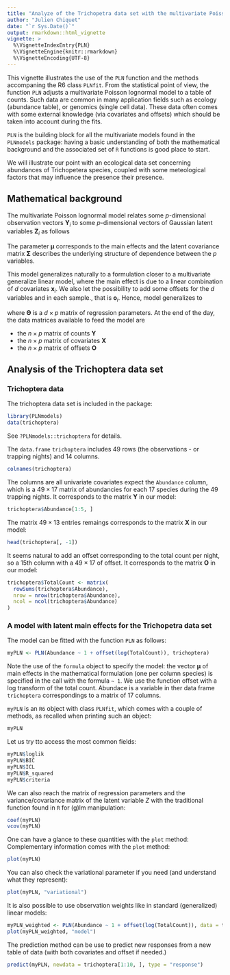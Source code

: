 ```yaml
---
title: "Analyze of the Trichopetra data set with the multivariate Poisson log-normal model"
author: "Julien Chiquet"
date: "`r Sys.Date()`"
output: rmarkdown::html_vignette
vignette: >
  %\VignetteIndexEntry{PLN}
  %\VignetteEngine{knitr::rmarkdown}
  %\VignetteEncoding{UTF-8}
---
```


This vignette illustrates the use of the `PLN` function and the methods accompaning the R6 class `PLNfit`. From the statistical point of view, the function `PLN` adjusts a multivariate Poisson lognormal model to a table of counts. Such data are common in many application fields such as ecology (abundance table), or genomics (single cell data). These data often comes with some external knowledge (via covariates and offsets) which should be taken into account during the fits. 

`PLN` is the building block for all the multivariate models found in the `PLNmodels` package: having a basic understanding of both  the mathematical background and the associated set of `R` functions is good place to start. 

We will illustrate our point with an ecological data set concerning abundances of Trichopetera species, coupled with some meteological factors that may influence the presence their presence. 

## Mathematical background

The multivariate Poisson lognormal model relates some $p$-dimensional observation vectors $\mathbf{Y}_i$ to some  $p$-dimensional vectors of Gaussian latent variables $\mathbf{Z}_i$ as follows
\begin{equation}
  \label{eq:pln-model}
  \begin{array}{rcl}
  \text{latent space } &   \mathbf{Z}_i \sim \mathcal{N}({\boldsymbol\mu},\boldsymbol\Sigma) \\
  \text{observation space } &  Y_{ij} | Z_{ij} \quad \text{indep.} &   \mathbf{Y}_i | \mathbf{Z}_i\sim\mathcal{P}\left(\exp\{\mathbf{Z}_i\}\right)
  \end{array}
\end{equation}

The parameter ${\boldsymbol\mu}$ corresponds to the main effects and the latent covariance matrix $\boldsymbol\Sigma$ describes the underlying structure of dependence between the $p$ variables. 

This model generalizes naturally to a formulation closer to a multivariate generalize linear model, where the main effect is due to a linear combination of $d$ covariates $\mathbf{x}_i$. We also let the possibility to add some offsets for the $d$ variables and in each sample., that is $\mathbf{o}_i$. Hence, model \eqref{eq:pln-model} generalizes to

\begin{equation}
  \label{eq:pln-model-glm}
  \mathbf{Y}_i | \mathbf{Z}_i \sim \mathcal{P}\left(\exp\{\mathbf{Z}_i\}\right), \qquad \mathbf{Z}_i \sim \mathcal{N}({\mathbf{o}_i + \mathbf{x}_i^\top\boldsymbol\Theta},\boldsymbol\Sigma) \\
\end{equation}
where $\boldsymbol\Theta$ is a $d\times p$ matrix of regression parameters. At the end of the day, the data matrices available to feed the model are 

  - the $n\times p$ matrix of counts $\mathbf{Y}$ 
  - the $n\times p$ matrix of covariates $\mathbf{X}$ 
  - the $n\times p$ matrix of offsets $\mathbf{O}$ 

## Analysis of the Trichoptera data set

### Trichoptera data 

The trichoptera data set is included in the package:

```r
library(PLNmodels)
data(trichoptera)
```

See `?PLNmodels::trichoptera` for details. 

The `data.frame` `trichoptera` includes 49 rows (the observations - or trapping nights) and 14 columns. 

```r
colnames(trichoptera)
```

The columns are all univariate covariates expect the `Abundance` column, which is a $49 \times 17$ matrix of abundancies for each 17 species during the 49 trapping nights. It corresponds to the matrix $\mathbf{Y}$ in our model: 

```r
trichoptera$Abundance[1:5, ]
```

The matrix $49 \times 13$ entries remaings corresponds to the matrix $\mathbf{X}$ in our model:

```r
head(trichoptera[, -1])
```

It seems natural to add an offset corresponding to the total count per night, so a 15th column with a $49 \times 17$ of offset. It corresponds to the matrix $\mathbf{O}$ in our model: 
```r
trichoptera$TotalCount <- matrix(
  rowSums(trichoptera$Abundance),
  nrow = nrow(trichoptera$Abundance),
  ncol = ncol(trichoptera$Abundance)
)
```

### A model with latent main effects for the Trichopetra data set

The model can be fitted with the function `PLN` as follows:

```r
myPLN <- PLN(Abundance ~ 1 + offset(log(TotalCount)), trichoptera)
```

Note the use of the `formula` object to specify the model: the vector $\boldsymbol\mu$ of main effects in the mathematical formulation (one per column species) is specified in the call with the formula `~ 1`. We use the function offset with a log transform of the total count. Abundace is a variable in ther data frame `trichoptera` correspondings to a matrix of 17 columns.

`myPLN` is an `R6` object with class `PLNfit`, which comes with a couple of methods, as recalled when printing such an object:

```r
myPLN
```

Let us try tto access the most common fields:

```r
myPLN$loglik
myPLN$BIC
myPLN$ICL
myPLN$R_squared
myPLN$criteria
```

We can also reach the matrix of regression parameters and the variance/covariance matrix of the latent variable $Z$ with the traditional function found in `R` for (g)lm manipulation:

```r
coef(myPLN)
vcov(myPLN)
```

One can have a glance to these quantities with the ` plot` method: 
Complementary information comes with the `plot` method:
```r
plot(myPLN)
```

You can also check the variational parameter if you need (and understand what they represent):

```r
plot(myPLN, "variational")
```

It is also possible to use observation weights like in standard (generalized) linear models:

```r
myPLN_weighted <- PLN(Abundance ~ 1 + offset(log(TotalCount)), data = trichoptera, weights = runif(nrow(trichoptera)))
plot(myPLN_weighted, "model")
```

The prediction method can be use to predict new responses from a new table of data (with both covariates and offset if needed.)

```r
predict(myPLN, newdata = trichoptera[1:10, ], type = "response")
```

